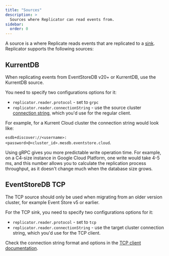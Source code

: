 ```yaml
---
title: "Sources"
description: >
  Sources where Replicator can read events from.
sidebar:
  order: 0
---
```


A source is a where Replicate reads events that are replicated to a [sink](../sinks).
Replicator supports the following sources:

## KurrentDB

When replicating events from EventStoreDB v20+ or KurrentDB, use the KurrentDB source.

You need to specify two configurations options for it:

- `replicator.reader.protocol` - set to `grpc`
- `replicator.reader.connectionString` - use the source cluster [connection string](https://docs.kurrent.io/clients/grpc/getting-started.html#connection-string), which you'd use for the regular client.

For example, for a Kurrent Cloud cluster the connection string would look like:

`esdb+discover://<username>:<password>@<cluster_id>.mesdb.eventstore.cloud`.

Using gRPC gives you more predictable write operation time. For example, on a C4-size instance in Google Cloud Platform, one write would take 4-5 ms, and this number allows you to calculate the replication process throughput, as it doesn't change much when the database size grows.

## EventStoreDB TCP <Badge text="Legacy" variant="note" />

The TCP source should only be used when migrating from an older version cluster, for example Event Store v5 or earlier.

For the TCP sink, you need to specify two configurations options for it:

- `replicator.reader.protocol` - set to `tcp`
- `replicator.reader.connectionString` - use the target cluster connection string, which you'd use for the TCP client.

Check the connection string format and options in the [TCP client documentation](https://docs.kurrent.io/clients/tcp/dotnet/21.2/connecting.html#connection-string).
